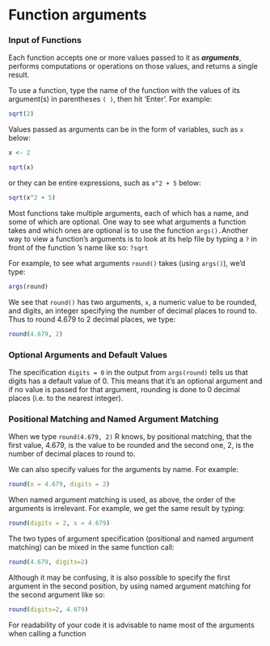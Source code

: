 # Function arguments {.unnumbered}

### Input of Functions

Each function accepts one or more values passed to it as ***arguments***, performs computations or operations on those values, and returns a single result.

To use a function, type the name of the function with the values of its argument(s) in parentheses `( )`, then hit 'Enter'. For example:

```r
sqrt(2)
```

Values passed as arguments can be in the form of variables, such as `x` below:

```r
x <- 2

sqrt(x)
```

or they can be entire expressions, such as `x^2 + 5` below:

```r
sqrt(x^2 + 5)
```

Most functions take multiple arguments, each of which has a name, and some of which are optional. One way to see what arguments a function takes and which ones are optional is to use the function `args().`Another way to view a function's arguments is to look at its help file by typing a `?` in front of the function 's name like so: `?sqrt`

For example, to see what arguments `round()` takes (using `args()`), we'd type:

```r
args(round)
```

We see that `round()` has two arguments, `x`, a numeric value to be rounded, and digits, an integer specifying the number of decimal places to round to. Thus to round 4.679 to 2 decimal places, we type:

```r
round(4.679, 2)
```

### Optional Arguments and Default Values

The specification `digits = 0` in the output from `args(round)` tells us that digits has a default value of 0. This means that it's an optional argument and if no value is passed for that argument, rounding is done to 0 decimal places (i.e. to the nearest integer).

### Positional Matching and Named Argument Matching

When we type `round(4.679, 2)` R knows, by positional matching, that the first value, 4.679, is the value to be rounded and the second one, 2, is the number of decimal places to round to.

We can also specify values for the arguments by name. For example:

```r
round(x = 4.679, digits = 2)
```

When named argument matching is used, as above, the order of the arguments is irrelevant. For example, we get the same result by typing:

```r
round(digits = 2, x = 4.679)
```

The two types of argument specification (positional and named argument matching) can be mixed in the same function call:

```r
round(4.679, digits=2)
```

Although it may be confusing, it is also possible to specify the first argument in the second position, by using named argument matching for the second argument like so:

```r
round(digits=2, 4.679)
```

::: callout-tip
For readability of your code it is advisable to name most of the arguments when calling a function
:::
